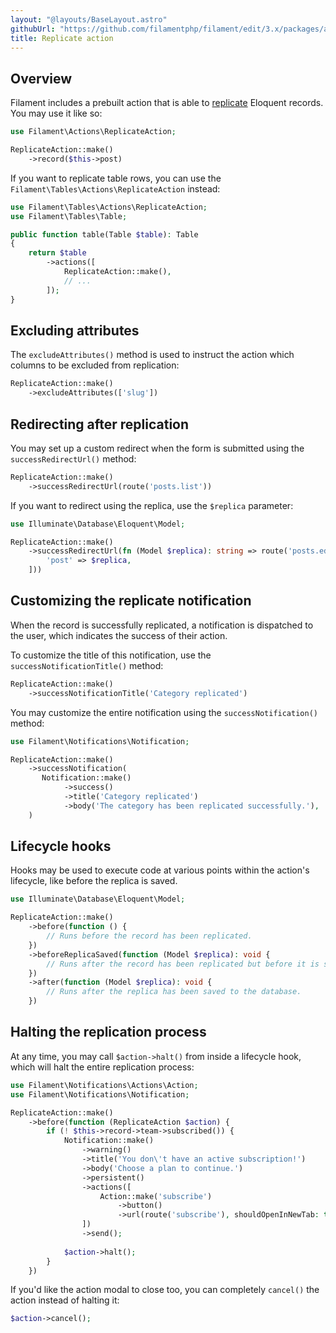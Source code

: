 ```yaml
---
layout: "@layouts/BaseLayout.astro"
githubUrl: "https://github.com/filamentphp/filament/edit/3.x/packages/actions/docs/07-prebuilt-actions/05-replicate.md"
title: Replicate action
---
```


## Overview

Filament includes a prebuilt action that is able to [replicate](https://laravel.com/docs/eloquent#replicating-models) Eloquent records. You may use it like so:

```php
use Filament\Actions\ReplicateAction;

ReplicateAction::make()
    ->record($this->post)
```

If you want to replicate table rows, you can use the `Filament\Tables\Actions\ReplicateAction` instead:

```php
use Filament\Tables\Actions\ReplicateAction;
use Filament\Tables\Table;

public function table(Table $table): Table
{
    return $table
        ->actions([
            ReplicateAction::make(),
            // ...
        ]);
}
```

## Excluding attributes

The `excludeAttributes()` method is used to instruct the action which columns to be excluded from replication:

```php
ReplicateAction::make()
    ->excludeAttributes(['slug'])
```

## Redirecting after replication

You may set up a custom redirect when the form is submitted using the `successRedirectUrl()` method:

```php
ReplicateAction::make()
    ->successRedirectUrl(route('posts.list'))
```

If you want to redirect using the replica, use the `$replica` parameter:

```php
use Illuminate\Database\Eloquent\Model;

ReplicateAction::make()
    ->successRedirectUrl(fn (Model $replica): string => route('posts.edit', [
        'post' => $replica,
    ]))
```

## Customizing the replicate notification

When the record is successfully replicated, a notification is dispatched to the user, which indicates the success of their action.

To customize the title of this notification, use the `successNotificationTitle()` method:

```php
ReplicateAction::make()
    ->successNotificationTitle('Category replicated')
```

You may customize the entire notification using the `successNotification()` method:

```php
use Filament\Notifications\Notification;

ReplicateAction::make()
    ->successNotification(
       Notification::make()
            ->success()
            ->title('Category replicated')
            ->body('The category has been replicated successfully.'),
    )
```

## Lifecycle hooks

Hooks may be used to execute code at various points within the action's lifecycle, like before the replica is saved.

```php
use Illuminate\Database\Eloquent\Model;

ReplicateAction::make()
    ->before(function () {
        // Runs before the record has been replicated.
    })
    ->beforeReplicaSaved(function (Model $replica): void {
        // Runs after the record has been replicated but before it is saved to the database.
    })
    ->after(function (Model $replica): void {
        // Runs after the replica has been saved to the database.
    })
```

## Halting the replication process

At any time, you may call `$action->halt()` from inside a lifecycle hook, which will halt the entire replication process:

```php
use Filament\Notifications\Actions\Action;
use Filament\Notifications\Notification;

ReplicateAction::make()
    ->before(function (ReplicateAction $action) {
        if (! $this->record->team->subscribed()) {
            Notification::make()
                ->warning()
                ->title('You don\'t have an active subscription!')
                ->body('Choose a plan to continue.')
                ->persistent()
                ->actions([
                    Action::make('subscribe')
                        ->button()
                        ->url(route('subscribe'), shouldOpenInNewTab: true),
                ])
                ->send();
        
            $action->halt();
        }
    })
```

If you'd like the action modal to close too, you can completely `cancel()` the action instead of halting it:

```php
$action->cancel();
```